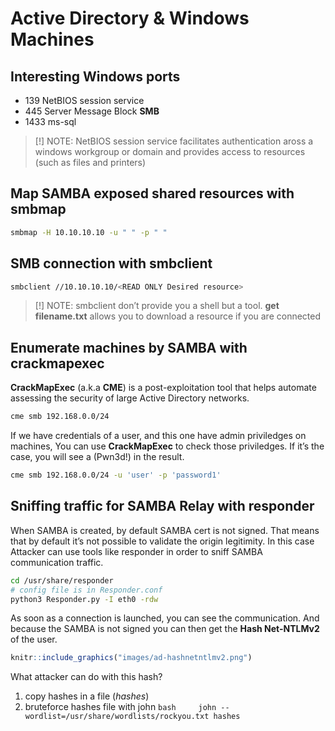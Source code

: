 # Active Directory & Windows Machines {-}

## Interesting Windows ports {-}

- 139 NetBIOS session service
- 445 Server Message Block **SMB**
- 1433 ms-sql

> [!] NOTE: NetBIOS session service facilitates authentication aross a windows workgroup or domain and provides access to resources (such as files and printers) 

## Map SAMBA exposed shared resources with smbmap {-}

```bash
smbmap -H 10.10.10.10 -u " " -p " "
```

## SMB connection with smbclient {-}

```bash
smbclient //10.10.10.10/<READ ONLY Desired resource>
```

> [!] NOTE: smbclient don't provide you a shell but a tool. **get filename.txt** allows you to download a resource if you are connected


## Enumerate machines by SAMBA with crackmapexec {-}

**CrackMapExec** (a.k.a **CME**) is a post-exploitation tool that helps automate assessing the security of large Active Directory networks.

```bash
cme smb 192.168.0.0/24
```

If we have credentials of a user, and this one have admin priviledges on machines, You can use **CrackMapExec** to check those priviledges.
If it's the case, you will see a (Pwn3d!) in the result.

```bash
cme smb 192.168.0.0/24 -u 'user' -p 'password1'
```


## Sniffing traffic for SAMBA Relay with responder {-}

When SAMBA is created, by default SAMBA cert is not signed. That means that by default it's not possible to validate the origin legitimity. 
In this case Attacker can use tools like responder in order to sniff SAMBA communication traffic.

```bash
cd /usr/share/responder
# config file is in Responder.conf
python3 Responder.py -I eth0 -rdw
```

As soon as a connection is launched, you can see the communication. And because the SAMBA is not signed you can then get the **Hash Net-NTLMv2** of the user.

```r
knitr::include_graphics("images/ad-hashnetntlmv2.png")
```

What attacker can do with this hash?

1. copy hashes in a file (*hashes*)
1. bruteforce hashes file with john
    ```bash
    john --wordlist=/usr/share/wordlists/rockyou.txt hashes
    ```
